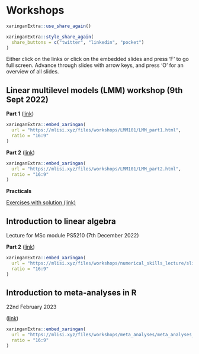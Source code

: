 # Workshops  {#workshops}

```r
xaringanExtra::use_share_again()
```

```r
xaringanExtra::style_share_again(
  share_buttons = c("twitter", "linkedin", "pocket")
)
```

Either click on the links or click on the embedded slides and press 'F' to go full screen. Advance through slides with arrow keys, and press 'O' for an overview of all slides.


## Linear multilevel models (LMM) workshop (9th Sept 2022)



**Part 1** ([link](https://mlisi.xyz/files/workshops/LMM101/LMM_part1.html))

```r
xaringanExtra::embed_xaringan(
  url = "https://mlisi.xyz/files/workshops/LMM101/LMM_part1.html",
  ratio = "16:9"
)

```

**Part 2** ([link](https://mlisi.xyz/files/workshops/LMM101/LMM_part2.html))

```r
xaringanExtra::embed_xaringan(
  url = "https://mlisi.xyz/files/workshops/LMM101/LMM_part2.html",
  ratio = "16:9"
)
```

**Practicals**

[Exercises with solution (link)](https://mlisi.xyz/files/workshops/LMM101/exercises/exercises_questions.html)


## Introduction to linear algebra

Lecture for MSc module PS5210 (7th December 2022)

**Part 2** ([link](https://mlisi.xyz/files/workshops/numerical_skills_lecture/slides_numerical_skills_part2.html))

```r
xaringanExtra::embed_xaringan(
  url = "https://mlisi.xyz/files/workshops/numerical_skills_lecture/slides_numerical_skills_part2.html",
  ratio = "16:9"
)
```


## Introduction to meta-analyses in R

22nd February 2023

([link](https://mlisi.xyz/files/workshops/meta_analyses/meta_analyses_slides.html))


```r
xaringanExtra::embed_xaringan(
  url = "https://mlisi.xyz/files/workshops/meta_analyses/meta_analyses_slides.html",
  ratio = "16:9"
)
```
